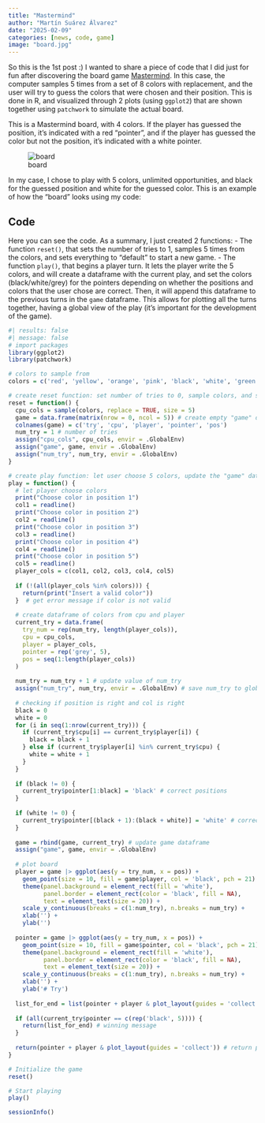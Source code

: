 ```yaml
---
title: "Mastermind"
author: "Martín Suárez Álvarez"
date: "2025-02-09"
categories: [news, code, game]
image: "board.jpg"
---
```


So this is the 1st post :) I wanted to share a piece of code that I did just for fun after discovering the board game [Mastermind](https://en.wikipedia.org/wiki/Mastermind_(board_game)). In this case, the computer samples 5 times from a set of 8 colors with replacement, and the user will try to guess the colors that were chosen and their position. This is done in R, and visualized through 2 plots (using ```ggplot2```) that are shown together using ```patchwork``` to simulate the actual board. 

This is a Mastermind board, with 4 colors. If the player has guessed the position, it's indicated with a red "pointer", and if the player has guessed the color but not the position, it's indicated with a white pointer. 

![board](board.jpg)

In my case, I chose to play with 5 colors, unlimited opportunities, and black for the guessed position and white for the guessed color. This is an example of how the "board" looks using my code:




## Code

Here you can see the code. As a summary, I just created 2 functions:
- The function ```reset()```, that sets the number of tries to 1, samples 5 times from the colors, and sets everything to "default" to start a new game.
- The function ```play()```, that begins a player turn. It lets the player write the 5 colors, and will create a dataframe with the current play, and set the colors (black/white/grey) for the pointers depending on whether the positions and colors that the user chose are correct. Then, it will append this dataframe to the previous turns in the ```game``` dataframe. This allows for plotting all the turns together, having a global view of the play (it's important for the development of the game). 

```r
#| results: false
#| message: false
# import packages
library(ggplot2)
library(patchwork)

# colors to sample from
colors = c('red', 'yellow', 'orange', 'pink', 'black', 'white', 'green', 'blue')

# create reset function: set number of tries to 0, sample colors, and save variables to global environment
reset = function() {
  cpu_cols = sample(colors, replace = TRUE, size = 5)
  game = data.frame(matrix(nrow = 0, ncol = 5)) # create empty "game" dataframe
  colnames(game) = c('try', 'cpu', 'player', 'pointer', 'pos')
  num_try = 1 # number of tries
  assign("cpu_cols", cpu_cols, envir = .GlobalEnv)
  assign("game", game, envir = .GlobalEnv)
  assign("num_try", num_try, envir = .GlobalEnv)
}

# create play function: let user choose 5 colors, update the "game" dataframe and plot the results
play = function() {
  # let player choose colors
  print("Choose color in position 1")
  col1 = readline()
  print("Choose color in position 2")
  col2 = readline()
  print("Choose color in position 3")
  col3 = readline()
  print("Choose color in position 4")
  col4 = readline()
  print("Choose color in position 5")
  col5 = readline()
  player_cols = c(col1, col2, col3, col4, col5)
  
  if (!(all(player_cols %in% colors))) {
    return(print("Insert a valid color"))
  }  # get error message if color is not valid
  
  # create dataframe of colors from cpu and player
  current_try = data.frame(
    try_num = rep(num_try, length(player_cols)),
    cpu = cpu_cols,
    player = player_cols,
    pointer = rep('grey', 5),
    pos = seq(1:length(player_cols))
  )
  
  num_try = num_try + 1 # update value of num_try
  assign("num_try", num_try, envir = .GlobalEnv) # save num_try to global env
  
  # checking if position is right and col is right
  black = 0
  white = 0
  for (i in seq(1:nrow(current_try))) {
    if (current_try$cpu[i] == current_try$player[i]) {
      black = black + 1
    } else if (current_try$player[i] %in% current_try$cpu) {
      white = white + 1
    }
  }
  
  if (black != 0) {
    current_try$pointer[1:black] = 'black' # correct positions
  }
  
  if (white != 0) {
    current_try$pointer[(black + 1):(black + white)] = 'white' # correct colors
  }
  
  game = rbind(game, current_try) # update game dataframe
  assign("game", game, envir = .GlobalEnv)
  
  # plot board
  player = game |> ggplot(aes(y = try_num, x = pos)) + 
    geom_point(size = 10, fill = game$player, col = 'black', pch = 21) +
    theme(panel.background = element_rect(fill = 'white'),
          panel.border = element_rect(color = 'black', fill = NA),
          text = element_text(size = 20)) + 
    scale_y_continuous(breaks = c(1:num_try), n.breaks = num_try) + 
    xlab('') +
    ylab('')
  
  pointer = game |> ggplot(aes(y = try_num, x = pos)) + 
    geom_point(size = 10, fill = game$pointer, col = 'black', pch = 21) +
    theme(panel.background = element_rect(fill = 'white'),
          panel.border = element_rect(color = 'black', fill = NA),
          text = element_text(size = 20)) + 
    scale_y_continuous(breaks = c(1:num_try), n.breaks = num_try) + 
    xlab('') +
    ylab('# Try')
  
  list_for_end = list(pointer + player & plot_layout(guides = 'collect'), "You won") # winning output
  
  if (all(current_try$pointer == c(rep('black', 5)))) {
    return(list_for_end) # winning message
  }
  
  return(pointer + player & plot_layout(guides = 'collect')) # return plots
}

# Initialize the game
reset()

# Start playing
play()
```


```r
sessionInfo()
```


